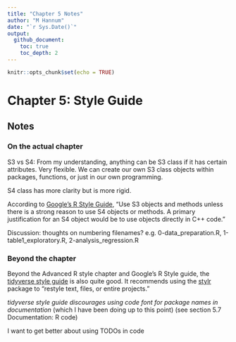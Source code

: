 ```yaml
---
title: "Chapter 5 Notes"
author: "M Hannum"
date: "`r Sys.Date()`"
output: 
  github_document:
    toc: true
    toc_depth: 2
---
```


```r
knitr::opts_chunk$set(echo = TRUE)
```

# Chapter 5: Style Guide


## Notes

### On the actual chapter
S3 vs S4: 
From my understanding, anything can be S3 class if it has certain attributes. Very flexible. We can create our own S3 class objects within packages, functions, or just in our own programming. 

S4 class has more clarity but is more rigid.

According to [Google's R Style Guide](https://google.github.io/styleguide/Rguide.xml), "Use S3 objects and methods unless there is a strong reason to use S4 objects or methods. A primary justification for an S4 object would be to use objects directly in C++ code."

Discussion: thoughts on numbering filenames? e.g. 0-data_preparation.R, 1-table1_exploratory.R, 2-analysis_regression.R


### Beyond the chapter
Beyond the Advanced R style chapter and Google's R Style guide, the [tidyverse style guide](https://style.tidyverse.org/index.html) is also quite good. It recommends using the [stylr](http://styler.r-lib.org/) package to "restyle text, files, or entire projects." 

*tidyverse style guide discourages using code font for package names in documentation* (which I have been doing up to this point) (see section 5.7 Documentation: R code)

I want to get better about using TODOs in code
